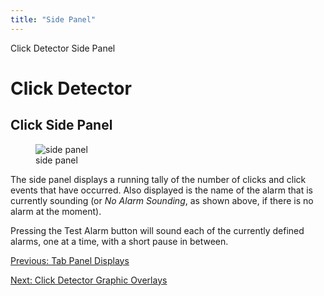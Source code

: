 ```yaml
---
title: "Side Panel"
---
```

Click Detector Side Panel 

Click Detector
==============

Click Side Panel
----------------

  
![side panel](images/sidepanel_no_alarm.png)  
  

The side panel displays a running tally of the number of clicks and click events that have occurred. Also displayed is the name of the alarm that is currently sounding (or _No Alarm Sounding_, as shown above, if there is no alarm at the moment).

Pressing the Test Alarm button will sound each of the currently defined alarms, one at a time, with a short pause in between.

[Previous: Tab Panel Displays](ClickDetector_clickTabPanelDisplays.html)

[Next: Click Detector Graphic Overlays](ClickDetector_MapOverlays.html)
